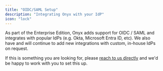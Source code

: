 ```yaml
---
title: "OIDC/SAML Setup"
description: "Integrating Onyx with your IdP"
icon: "lock"
---
```


As part of the Enterprise Edition, Onyx adds support for OIDC / SAML and integrates with popular IdPs (e.g. Okta,
Microsoft Entra ID, etc). We also have and will continue to add new integrations with custom, in-house IdPs on request.

If this is something you are looking for, please [reach to us directly](https://docs.onyx.app/contact_us)
and we'd be happy to work with you to set this up.
